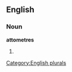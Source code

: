 ==English==

===Noun===
'''attometres'''

# {{plural of|[[attometre]]}}

[[Category:English plurals]]